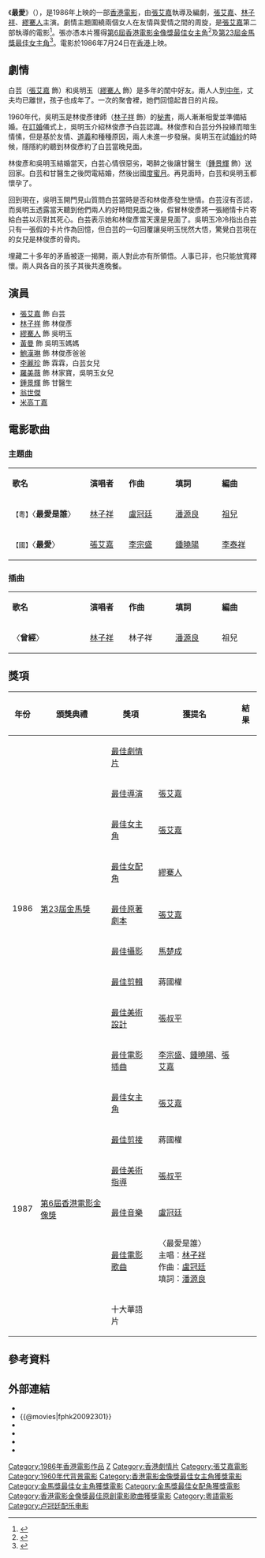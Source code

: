 {{Infobox Film
|片名          = 最愛
|電影原名      = {{lang|en|''Passion''}}
|圖像          = 
|圖像說明      = 
|導演          = [[張艾嘉|張艾嘉]]
|監製          = [[岑建勳|岑建勳]]
|製片          = [[莊麗真|莊麗真]]
|編劇          = [[張艾嘉|張艾嘉]]
|統籌          = [[俞琤|俞琤]]
|主演          = [[張艾嘉|張艾嘉]]<br>[[林子祥|林子祥]]<br>[[繆騫人|繆騫人]]<br>[[黃曼_(香港)|黃曼]]<br>[[鮑漢琳|鮑漢琳]]<br>[[翁世傑|翁世傑]]
|副標題        = 
|主題曲        =  <small>【粵】</small>〈最愛是誰〉／[[林子祥|林子祥]]<br><small>【國】</small>〈最愛〉／[[張艾嘉|張艾嘉]]
|配樂          = [[盧冠廷|盧冠廷]]
|攝影          = [[馬楚成|馬楚成]]
|剪輯          = [[蔣國權|蔣國權]]
|製片商        = [[德寶電影公司|德寶電影公司]]
|發行商        = 
|上映日期      = {{BHKG}}：1986年7月24日<br>{{TWN}}：1986年11月8日
|發行日期      = 
|片長          = 86 分鐘
|產地          = {{英屬香港電影}}
|語言          = [[粵語|粵語]]
|票房          = 香港：[[HK$|HK$]] 8,757,828.00<ref>{{cite web |url=http://www.boxofficecn.com/hkboxoffice1986 |title=1986 香港票房 |publisher=中國電影票房榜|access-date=2021-05-28 |archive-date=2020-01-05 |archive-url=https://web.archive.org/web/20200105120923/http://www.boxofficecn.com/hkboxoffice1986 |dead-url=yes }}</ref><br>台灣：[[NT$|NT$]] 6,850,522.00<ref>{{cite web |url=http://cinema.nccu.edu.tw/BOX/3A/3A86.HTM |title=1986年台灣票房|work=台灣電影資料庫|accessdate=2021-05-09|archive-url=https://web.archive.org/web/20161111193334/http://cinema.nccu.edu.tw/BOX/3A/3A86.HTM |archive-date=2016-11-11 |dead-url=yes}}</ref>}}

《'''最愛'''》（{{lang-en|''Passion''}}），是1986年上映的一部[[香港電影|香港電影]]，由[[張艾嘉|張艾嘉]]執導及編劇，[[張艾嘉|張艾嘉]]、[[林子祥|林子祥]]、[[繆騫人|繆騫人]]主演。劇情主題圍繞兩個女人在友情與愛情之間的周旋，是[[張艾嘉|張艾嘉]]第二部執導的電影<ref>{{cite web| url=https://www.info.gov.hk/gia/general/200407/22/0722180.htm |title=張艾嘉周六於香港電影資料館　與眾分享她閃亮的日子|publisher=[[香港政府新聞公報|香港政府新聞公報]]|date=2004-07-22|accessdate=2021-06-08|archive-url=https://web.archive.org/web/20070402010415/https://www.info.gov.hk/gia/general/200407/22/0722180.htm|archive-date=2007-04-02|dead-url=no}}</ref>。張亦憑本片獲得[[第6屆香港電影金像獎|第6屆香港電影金像獎]][[香港電影金像獎最佳女主角|最佳女主角]]<ref>{{cite web| url=http://www.hkfaa.com/winnerlist06.html |title=第6屆香港電影金像獎提名及得獎名單|publisher=[[香港電影金像獎|香港電影金像獎]]|accessdate=2021-05-04|archive-url=https://web.archive.org/web/20210308110414/http://www.hkfaa.com/winnerlist06.html|archive-date=2021-03-08|dead-url=no}}</ref>及[[第23屆金馬獎|第23屆金馬獎]][[金馬獎最佳女主角|最佳女主角]]<ref>{{Cite web|url= https://www.goldenhorse.org.tw/awards/nw/?serach_type=award&sc=8&search_regist_year=1986&ins=18|title= 第23屆金馬獎入圍暨得獎名單|accessdate= 2021-06-01|work= 台北金馬影展|date= 1986|deadurl= no|archiveurl= https://web.archive.org/web/20210511105049/https://www.goldenhorse.org.tw/awards/nw/?serach_type=award&sc=8&search_regist_year=1986&ins=18|archivedate= 2021-05-11}}</ref>。電影於1986年7月24日在[[香港|香港]]上映。

== 劇情 ==
白芸（[[張艾嘉|張艾嘉]] 飾）和吳明玉（[[繆騫人|繆騫人]] 飾）是多年的閨中好友。兩人人到[[中年|中年]]，丈夫均已離世，孩子也成年了。一次的聚會裡，她們回憶起昔日的片段。

1960年代，吳明玉是林俊彥律師（[[林子祥|林子祥]] 飾）的[[秘書|秘書]]，兩人漸漸相愛並準備結婚。在[[訂婚|訂婚]]儀式上，吳明玉介紹林俊彥予白芸認識。林俊彥和白芸分外投緣而暗生情愫，但是基於友情、[[道義|道義]]和種種原因，兩人未進一步發展。吳明玉在試[[婚紗|婚紗]]的時候，隱隱約約聽到林俊彥約了白芸當晚見面。

林俊彥和吳明玉結婚當天，白芸心情很惡劣，喝醉之後讓甘醫生（[[鍾景輝|鍾景輝]] 飾）送回家。白芸和甘醫生之後閃電結婚，然後出國[[度蜜月|度蜜月]]。再見面時，白芸和吳明玉都懷孕了。

回到現在，吳明玉開門見山質問白芸當時是否和林俊彥發生戀情。白芸沒有否認，而吳明玉透露當天聽到他們兩人約好時間見面之後，假冒林俊彥將一張絕情卡片寄給白芸以示對其死心。白芸表示她和林俊彥當天還是見面了。吳明玉冷冷指出白芸只有一張假的卡片作為回憶，但白芸的一句回覆讓吳明玉恍然大悟，驚覺白芸現在的女兒是林俊彥的骨肉。

埋藏二十多年的矛盾被逐一揭開，兩人對此亦有所領悟。人事已非，也只能放寬釋懷。兩人與各自的孩子其後共進晚餐。

== 演員 ==
*[[張艾嘉|張艾嘉]] 飾 白芸
*[[林子祥|林子祥]] 飾 林俊彥
*[[繆騫人|繆騫人]] 飾 吳明玉
*[[黃曼|黃曼]] 飾 吳明玉媽媽
*[[鮑漢琳|鮑漢琳]] 飾 林俊彥爸爸
*[[李麗珍|李麗珍]] 飾 霖霖，白芸女兒
*[[羅美薇|羅美薇]] 飾 林家寶，吳明玉女兒
*[[鍾景輝|鍾景輝]] 飾 甘醫生
*[[翁世傑|翁世傑]]
*[[米高丁嘉|米高丁嘉]]

== 電影歌曲 ==
=== 主題曲 ===
{|class="wikitable" style="text-align:center;width:50%"
|- style="width:100%; background:grey; color:snow"
|style="width:20%"|'''歌名'''||style="width:10%"|'''演唱者'''||style="width:12%"|'''作曲'''||style="width:12%"|'''填詞'''||style="width:10%"|'''編曲'''
|-
|  <small>【粵】</small>〈'''最愛是誰'''〉 || [[林子祥|林子祥]] || [[盧冠廷|盧冠廷]] || [[潘源良|潘源良]] || [[祖兒|祖兒]]
|-
|  <small>【國】</small>〈'''最愛'''〉 || [[張艾嘉|張艾嘉]] || [[李宗盛|李宗盛]] || [[鍾曉陽|鍾曉陽]] || [[李泰祥|李泰祥]]
|}

=== 插曲 ===
{|class="wikitable" style="text-align:center;width:50%"
|- style="width:100%; background:grey; color:snow"
|style="width:20%"|'''歌名'''||style="width:10%"|'''演唱者'''||style="width:12%"|'''作曲'''||style="width:12%"|'''填詞'''||style="width:10%"|'''編曲'''
|-
| 〈'''曾經'''〉 || [[林子祥|林子祥]] || 林子祥 || [[潘源良|潘源良]] || 祖兒
|}

== 獎項 ==
{| class="wikitable" 
|-
! 年份
! 頒獎典禮
! 獎項
! 獲提名
! 結果
|-
|rowspan="9" |1986
|rowspan="9" |[[第23屆金馬獎|第23屆金馬獎]]
|[[金馬獎最佳劇情片|最佳劇情片]]
|
|{{nom}}
|-
|[[金馬獎最佳導演|最佳導演]]
|[[張艾嘉|張艾嘉]]
|{{nom}}
|-
|[[金馬獎最佳女主角|最佳女主角]]
|[[張艾嘉|張艾嘉]]
|{{won}}
|-
|[[金馬獎最佳女配角|最佳女配角]]
|[[繆騫人|繆騫人]]
|{{won}}
|-
|[[金馬獎最佳原著劇本|最佳原著劇本]]
|[[張艾嘉|張艾嘉]]
|{{nom}}
|-
|[[金馬獎最佳攝影|最佳攝影]]
|[[馬楚成|馬楚成]]
|{{nom}}
|-
|[[金馬獎最佳剪輯|最佳剪輯]]
|蔣國權
|{{nom}}
|-
|[[金馬獎最佳美術設計|最佳美術設計]]
|[[張叔平|張叔平]]
|{{won}}
|-
|[[金馬獎最佳電影插曲|最佳電影插曲]]
|[[李宗盛|李宗盛]]、[[鍾曉陽|鍾曉陽]]、[[張艾嘉|張艾嘉]]
|{{nom}}
|-
|rowspan="6"|1987
|rowspan="6"|[[第6屆香港電影金像獎|第6屆香港電影金像獎]]
|[[香港電影金像獎最佳女主角|最佳女主角]]
|[[張艾嘉|張艾嘉]]
|{{won}}
|-
|[[香港電影金像獎最佳剪接|最佳剪接]]
|蔣國權
|{{nom}}
|-
|[[香港電影金像獎最佳美術指導|最佳美術指導]]
|[[張叔平|張叔平]]
|{{nom}}
|-
|[[香港電影金像獎最佳原創電影音樂|最佳音樂]]
|[[盧冠廷|盧冠廷]]
|{{nom}}
|-
|[[香港電影金像獎最佳原創電影歌曲|最佳電影歌曲]]
|〈最愛是誰〉<br>主唱：[[林子祥|林子祥]]<br>作曲：[[盧冠廷|盧冠廷]]<br>填詞：[[潘源良|潘源良]]
|{{won}}
|-
|十大華語片
|
|{{won}}
|}

== 參考資料 ==
{{reflist}}

== 外部連結 ==
*{{hkmdb title|6816|最愛}}
*{{@movies|fphk20092301}}
*{{Mtime|24964}}
*{{douban}}
*{{imdb title|0092301}}
*{{rotten-tomatoes|passion-1986}}

{{張艾嘉}}
{{香港電影金像獎最佳原創電影歌曲}}
[[Category:1986年香港電影作品|Category:1986年香港電影作品]]
[[Category:1986年剧情片|Z]]
[[Category:香港劇情片|Category:香港劇情片]]
[[Category:張艾嘉電影|Category:張艾嘉電影]]
[[Category:1960年代背景電影|Category:1960年代背景電影]]
[[Category:香港電影金像獎最佳女主角獲獎電影|Category:香港電影金像獎最佳女主角獲獎電影]]
[[Category:金馬獎最佳女主角獲獎電影|Category:金馬獎最佳女主角獲獎電影]]
[[Category:金馬獎最佳女配角獲獎電影|Category:金馬獎最佳女配角獲獎電影]]
[[Category:香港電影金像獎最佳原創電影歌曲獲獎電影|Category:香港電影金像獎最佳原創電影歌曲獲獎電影]]
[[Category:粵語電影|Category:粵語電影]]
[[Category:卢冠廷配乐电影|Category:卢冠廷配乐电影]]